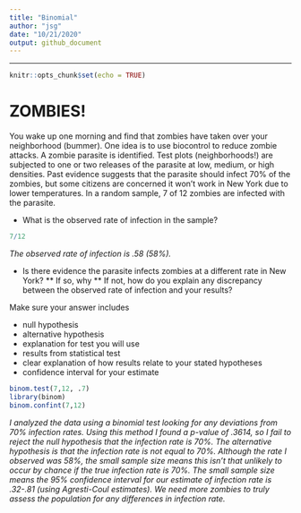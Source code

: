 ```yaml
---
title: "Binomial"
author: "jsg"
date: "10/21/2020"
output: github_document
---
```

---

```r
knitr::opts_chunk$set(echo = TRUE)
```

# ZOMBIES!

You wake up one morning and find that zombies have taken over your neighborhood (bummer).
One idea is to use biocontrol to reduce zombie attacks. A zombie parasite is 
identified.  Test plots (neighborhoods!) are subjected to one or two releases of 
the parasite at low, medium, or high densities. Past evidence suggests that the 
parasite should infect 70% of the zombies, but some citizens are concerned it won't 
work in New York due to lower temperatures.  In a random sample, 7 of 12 zombies 
are infected with the parasite.  

* What is the observed rate of infection in the sample?
```r
7/12
```
*The observed rate of infection is .58 (58%).*

* Is there evidence the parasite infects zombies 
at a different rate in New York?
** If so, why
** If not, how do you explain any discrepancy between the observed rate of infection
and your results?

Make sure your answer includes

* null hypothesis
* alternative hypothesis
* explanation for test you will use
* results from statistical test
* clear explanation of how results relate to your stated hypotheses
* confidence interval for your estimate 

```r
binom.test(7,12, .7)
library(binom)
binom.confint(7,12)
```
*I analyzed the data using a binomial test looking for any deviations from 70% 
infection rates.  Using this method I found a p-value of .3614, so I fail to reject
the null hypothesis that the infection rate is 70%.  The alternative hypothesis is
that the infection rate is not equal to 70%.  Although the rate I observed
was 58%, the small sample size means this isn't that unlikely to occur by chance if the
true infection rate is 70%. The small sample size means the 95% confidence interval
for our estimate of infection rate is .32-.81 (using Agresti-Coul estimates). 
We need more zombies to truly assess the population for
any differences in infection rate.*





